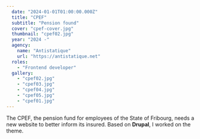 ```yaml
---
  date: "2024-01-01T01:00:00.000Z"
  title: "CPEF"
  subtitle: "Pension found"
  cover: "cpef-cover.jpg"
  thumbnail: "cpef02.jpg"
  year: "2024 -"
  agency:
    name: "Antistatique"
    url: "https://antistatique.net"
  roles:
    - "Frontend developer"
  gallery:
    - "cpef02.jpg"
    - "cpef03.jpg"
    - "cpef04.jpg"
    - "cpef05.jpg"
    - "cpef01.jpg"
---
```


The CPEF, the pension fund for employees of the State of Fribourg, needs a new website to better inform its insured. Based on **Drupal**, I worked on the theme.

